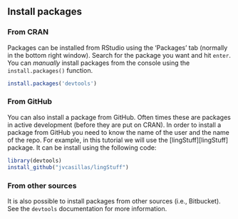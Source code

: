 ## Install packages

### From CRAN

Packages can be installed from RStudio using the 'Packages' tab (normally in 
the bottom right window). Search for the package you want and hit `enter`. You 
can *manually* install packages from the console using the `install.packages()` 
function. 

```r
install.packages('devtools')
```

### From GitHub

You can also install a package from GitHub. Often times these are packages in 
active development (before they are put on CRAN). In order to install a 
package from GitHub you need to know the name of the user and the name of the 
repo. For example, in this tutorial we will use the [lingStuff][lingStuff] 
package. It can be install using the following code: 

```r
library(devtools)
install_github("jvcasillas/lingStuff")
```

### From other sources

It is also possible to install packages from other sources (i.e., Bitbucket). 
See the ```devtools``` documentation for more information. 


